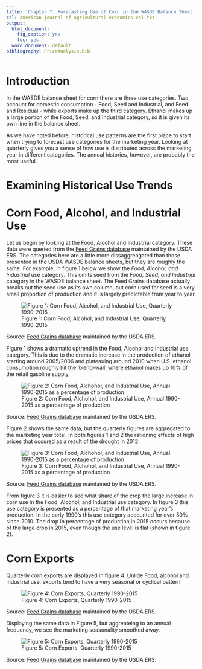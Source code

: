 ```yaml
---
title: 'Chapter 7: Forecasting Use of Corn in the WASDE Balance Sheet'
csl: american-journal-of-agricultural-economics.csl.txt
output:
  html_document:
    fig_caption: yes
    toc: yes
  word_document: default
bibliography: PriceAnalysis.bib
---
```


# Introduction 

In the WASDE balance sheet for corn there are three use categories. Two account for domestic consumption - Food, Seed and Industrial, and Feed and Residual - while exports make up the third category. Ethanol makes up a large portion of the Food, Seed, and Industrial category, so it is given its own line in the balance sheet. 

As we have noted before, historical use patterns are the first place to start when trying to forecast use categories for the marketing year. Looking at quarterly gives you a sense of how use is distributed across the marketing year in different categories. The annual histories, however, are probably the most useful. 

# Examining Historical Use Trends

# Corn Food, Alcohol, and Industrial Use

Let us begin by looking at the Food, Alcohol and Industrial category. These data were queried from the [Feed Grains database](http://www.ers.usda.gov/data-products/feed-grains-database/feed-grains-yearbook-tables.aspx#26780) maintained by the USDA ERS. The categories here are a little more dissaggreagated than those presented in the USDA WASDE balance sheets, but they are roughly the same. For example, in figure 1 below we show the *Food, Alcohol, and Industrial* use category. This omits seed from the *Food, Seed, and Industrial* category in the WASDE balance sheet. The Feed Grains database actually breaks out the seed use as its own column, but corn used for seed is a very small proportion of production and it is largely predictable from year to year. 

![Figure 1: Corn Food, Alcohol, and Industrial Use, Quarterly 1990-2015](FeedGrains_Corn_files\image010.png)

Source: [Feed Grains database](http://www.ers.usda.gov/data-products/feed-grains-database/feed-grains-yearbook-tables.aspx#26780) maintained by the USDA ERS.

Figure 1 shows a dramatic uptrend in the Food, Alcohol and Industrial use category. This is due to the dramatic increase in the production of ethanol starting around 2005/2006 and plateauing around 2010 when U.S. ethanol consumption roughly hit the 'blend-wall' where ethanol makes up 10% of the retail gasoline supply. 

![Figure 2: Corn Food, Alchohol, and Industrial Use, Annual 1990-2015 as a percentage of production](FeedGrains_Corn_files\image013.png)

Source: [Feed Grains database](http://www.ers.usda.gov/data-products/feed-grains-database/feed-grains-yearbook-tables.aspx#26780) maintained by the USDA ERS.

Figure 2 shows the same data, but the quarterly figures are aggregated to the marketing year total. In both figures 1 and 2 the rationing effects of high prices that occured as a result of the drought in 2012. 


![Figure 3: Corn Food, Alchohol, and Industrial Use, Annual 1990-2015 as a percentage of production](FeedGrains_Corn_files\image014.png)

Source: [Feed Grains database](http://www.ers.usda.gov/data-products/feed-grains-database/feed-grains-yearbook-tables.aspx#26780) maintained by the USDA ERS.

From figure 3 it is easier to see what share of the crop the large increase in corn use in the Food, Alcohol, and Industrial use category. In figure 3 this use category is presented as a percentage of that marketing year's production. In the early 1990's this use category accounted for over 50% since 2010. The drop in percentage of production in 2015 occurs because of the large crop in 2015, even though the use level is flat (shown in figure 2).

# Corn Exports 

Quarterly corn exports are displayed in figure 4. Unlide Food, alcohol and industrial use, exports tend to have a very seasonal or cyclical pattern. 

![Figure 4: Corn Exports, Quarterly 1990-2015](FeedGrains_Corn_files\image023.png)

Source: [Feed Grains database](http://www.ers.usda.gov/data-products/feed-grains-database/feed-grains-yearbook-tables.aspx#26780) maintained by the USDA ERS.

Displaying the same data in Figure 5, but aggreateing to an annual frequency, we see the marketing seasonality smoothed away. 

![Figure 5: Corn Exports, Quarterly 1990-2015](FeedGrains_Corn_files\image025.png)

Source: [Feed Grains database](http://www.ers.usda.gov/data-products/feed-grains-database/feed-grains-yearbook-tables.aspx#26780) maintained by the USDA ERS.

